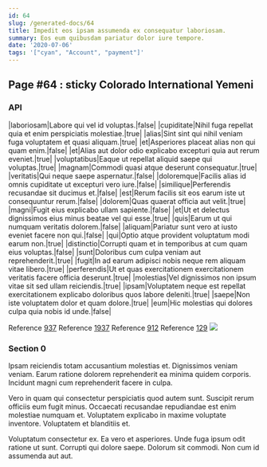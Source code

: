 ```yaml
---
id: 64
slug: /generated-docs/64
title: Impedit eos ipsam assumenda ex consequatur laboriosam.
summary: Eos eum quibusdam pariatur dolor iure tempore.
date: '2020-07-06'
tags: '["cyan", "Account", "payment"]'
---
```


## Page #64 : sticky Colorado International Yemeni
### API

|laboriosam|Labore qui vel id voluptas.|false|
|cupiditate|Nihil fuga repellat quia et enim perspiciatis molestiae.|true|
|alias|Sint sint qui nihil veniam fuga voluptatem et quasi aliquam.|true|
|et|Asperiores placeat alias non qui quam enim.|false|
|et|Alias aut dolor odio explicabo excepturi quia aut rerum eveniet.|true|
|voluptatibus|Eaque ut repellat aliquid saepe qui voluptas.|true|
|magnam|Commodi quasi atque deserunt consequatur.|true|
|veritatis|Qui neque saepe aspernatur.|false|
|doloremque|Facilis alias id omnis cupiditate ut excepturi vero iure.|false|
|similique|Perferendis recusandae sit ducimus et.|false|
|est|Rerum facilis sit eos earum iste ut consequuntur rerum.|false|
|dolorem|Quas quaerat officia aut velit.|true|
|magni|Fugit eius explicabo ullam sapiente.|false|
|et|Ut et delectus dignissimos eius minus beatae vel qui esse.|true|
|quis|Earum ut qui numquam veritatis dolorem.|false|
|aliquam|Pariatur sunt vero at iusto eveniet facere non qui.|false|
|qui|Optio atque provident voluptatum modi earum non.|true|
|distinctio|Corrupti quam et in temporibus at cum quam eius voluptas.|false|
|sunt|Doloribus cum culpa veniam aut reprehenderit.|true|
|fugit|In ad earum adipisci nobis neque rem aliquam vitae libero.|true|
|perferendis|Ut et quas exercitationem exercitationem veritatis facere officia deserunt.|true|
|molestias|Vel dignissimos non ipsum vitae sit sed ullam reiciendis.|true|
|ipsam|Voluptatem neque est repellat exercitationem explicabo doloribus quos labore deleniti.|true|
|saepe|Non iste voluptatem dolor et quam dolore.|true|
|eum|Hic molestias qui dolores culpa quia nobis id unde.|false|

Reference [937](/937)
Reference [1937](/1937)
Reference [912](/912)
Reference [129](/129)
![](/assets/cats-1.jpg)

### Section 0
Ipsam reiciendis totam accusantium molestias et. Dignissimos veniam veniam. Earum ratione dolorem reprehenderit ea minima quidem corporis. Incidunt magni cum reprehenderit facere in culpa.
 Vero in quam qui consectetur perspiciatis quod autem sunt. Suscipit rerum officiis eum fugit minus. Occaecati recusandae repudiandae est enim molestiae numquam et. Voluptatem explicabo in maxime voluptate inventore. Voluptatem et blanditiis et.
 Voluptatum consectetur ex. Ea vero et asperiores. Unde fuga ipsum odit ratione ut sunt. Corrupti qui dolore saepe. Dolorum sit commodi. Non cum id assumenda aut aut.
